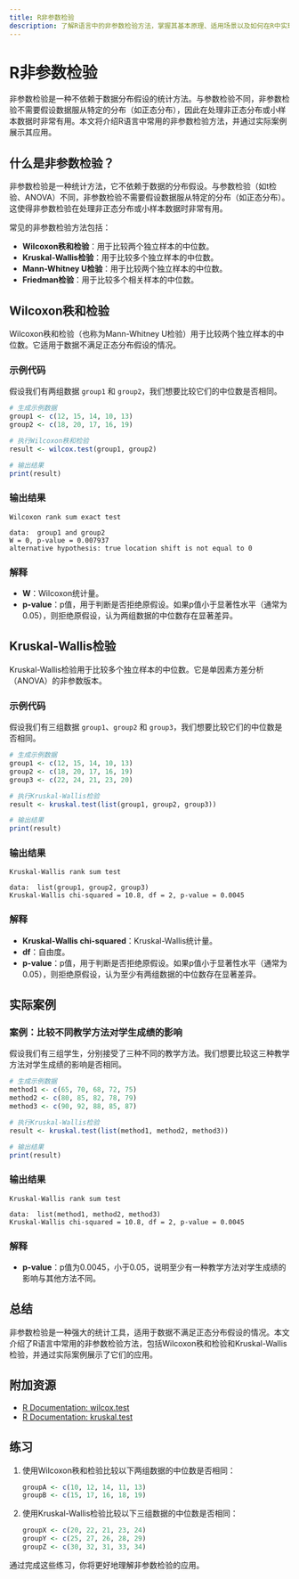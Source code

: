 ```yaml
---
title: R非参数检验
description: 了解R语言中的非参数检验方法，掌握其基本原理、适用场景以及如何在R中实现。
---
```


# R非参数检验

非参数检验是一种不依赖于数据分布假设的统计方法。与参数检验不同，非参数检验不需要假设数据服从特定的分布（如正态分布），因此在处理非正态分布或小样本数据时非常有用。本文将介绍R语言中常用的非参数检验方法，并通过实际案例展示其应用。

## 什么是非参数检验？

非参数检验是一种统计方法，它不依赖于数据的分布假设。与参数检验（如t检验、ANOVA）不同，非参数检验不需要假设数据服从特定的分布（如正态分布）。这使得非参数检验在处理非正态分布或小样本数据时非常有用。

常见的非参数检验方法包括：

- **Wilcoxon秩和检验**：用于比较两个独立样本的中位数。
- **Kruskal-Wallis检验**：用于比较多个独立样本的中位数。
- **Mann-Whitney U检验**：用于比较两个独立样本的中位数。
- **Friedman检验**：用于比较多个相关样本的中位数。

## Wilcoxon秩和检验

Wilcoxon秩和检验（也称为Mann-Whitney U检验）用于比较两个独立样本的中位数。它适用于数据不满足正态分布假设的情况。

### 示例代码

假设我们有两组数据 `group1` 和 `group2`，我们想要比较它们的中位数是否相同。

```r
# 生成示例数据
group1 <- c(12, 15, 14, 10, 13)
group2 <- c(18, 20, 17, 16, 19)

# 执行Wilcoxon秩和检验
result <- wilcox.test(group1, group2)

# 输出结果
print(result)
```

### 输出结果

```
Wilcoxon rank sum exact test

data:  group1 and group2
W = 0, p-value = 0.007937
alternative hypothesis: true location shift is not equal to 0
```

### 解释

- **W**：Wilcoxon统计量。
- **p-value**：p值，用于判断是否拒绝原假设。如果p值小于显著性水平（通常为0.05），则拒绝原假设，认为两组数据的中位数存在显著差异。

## Kruskal-Wallis检验

Kruskal-Wallis检验用于比较多个独立样本的中位数。它是单因素方差分析（ANOVA）的非参数版本。

### 示例代码

假设我们有三组数据 `group1`、`group2` 和 `group3`，我们想要比较它们的中位数是否相同。

```r
# 生成示例数据
group1 <- c(12, 15, 14, 10, 13)
group2 <- c(18, 20, 17, 16, 19)
group3 <- c(22, 24, 21, 23, 20)

# 执行Kruskal-Wallis检验
result <- kruskal.test(list(group1, group2, group3))

# 输出结果
print(result)
```

### 输出结果

```
Kruskal-Wallis rank sum test

data:  list(group1, group2, group3)
Kruskal-Wallis chi-squared = 10.8, df = 2, p-value = 0.0045
```

### 解释

- **Kruskal-Wallis chi-squared**：Kruskal-Wallis统计量。
- **df**：自由度。
- **p-value**：p值，用于判断是否拒绝原假设。如果p值小于显著性水平（通常为0.05），则拒绝原假设，认为至少有两组数据的中位数存在显著差异。

## 实际案例

### 案例：比较不同教学方法对学生成绩的影响

假设我们有三组学生，分别接受了三种不同的教学方法。我们想要比较这三种教学方法对学生成绩的影响是否相同。

```r
# 生成示例数据
method1 <- c(65, 70, 68, 72, 75)
method2 <- c(80, 85, 82, 78, 79)
method3 <- c(90, 92, 88, 85, 87)

# 执行Kruskal-Wallis检验
result <- kruskal.test(list(method1, method2, method3))

# 输出结果
print(result)
```

### 输出结果

```
Kruskal-Wallis rank sum test

data:  list(method1, method2, method3)
Kruskal-Wallis chi-squared = 10.8, df = 2, p-value = 0.0045
```

### 解释

- **p-value**：p值为0.0045，小于0.05，说明至少有一种教学方法对学生成绩的影响与其他方法不同。

## 总结

非参数检验是一种强大的统计工具，适用于数据不满足正态分布假设的情况。本文介绍了R语言中常用的非参数检验方法，包括Wilcoxon秩和检验和Kruskal-Wallis检验，并通过实际案例展示了它们的应用。

## 附加资源

- [R Documentation: wilcox.test](https://www.rdocumentation.org/packages/stats/versions/3.6.2/topics/wilcox.test)
- [R Documentation: kruskal.test](https://www.rdocumentation.org/packages/stats/versions/3.6.2/topics/kruskal.test)

## 练习

1. 使用Wilcoxon秩和检验比较以下两组数据的中位数是否相同：
   ```r
   groupA <- c(10, 12, 14, 11, 13)
   groupB <- c(15, 17, 16, 18, 19)
   ```

2. 使用Kruskal-Wallis检验比较以下三组数据的中位数是否相同：
   ```r
   groupX <- c(20, 22, 21, 23, 24)
   groupY <- c(25, 27, 26, 28, 29)
   groupZ <- c(30, 32, 31, 33, 34)
   ```

通过完成这些练习，你将更好地理解非参数检验的应用。